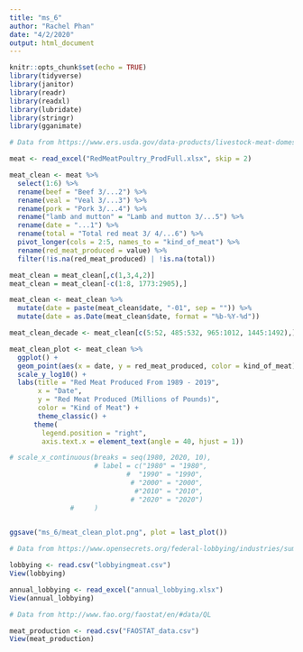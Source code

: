 ```yaml
---
title: "ms_6"
author: "Rachel Phan"
date: "4/2/2020"
output: html_document
---
```


```r
knitr::opts_chunk$set(echo = TRUE)
library(tidyverse)
library(janitor)
library(readr)
library(readxl)
library(lubridate)
library(stringr)
library(gganimate)
```

```r

# Data from https://www.ers.usda.gov/data-products/livestock-meat-domestic-data/

meat <- read_excel("RedMeatPoultry_ProdFull.xlsx", skip = 2)

```

```r

meat_clean <- meat %>% 
  select(1:6) %>% 
  rename(beef = "Beef 3/...2") %>% 
  rename(veal = "Veal 3/...3") %>% 
  rename(pork = "Pork 3/...4") %>% 
  rename("lamb and mutton" = "Lamb and mutton 3/...5") %>% 
  rename(date = "...1") %>% 
  rename(total = "Total red meat 3/ 4/...6") %>% 
  pivot_longer(cols = 2:5, names_to = "kind_of_meat") %>% 
  rename(red_meat_produced = value) %>% 
  filter(!is.na(red_meat_produced) | !is.na(total))

meat_clean = meat_clean[,c(1,3,4,2)]
meat_clean = meat_clean[-c(1:8, 1773:2905),]

meat_clean <- meat_clean %>% 
  mutate(date = paste(meat_clean$date, "-01", sep = "")) %>% 
  mutate(date = as.Date(meat_clean$date, format = "%b-%Y-%d"))

meat_clean_decade <- meat_clean[c(5:52, 485:532, 965:1012, 1445:1492),] 

```

```r

meat_clean_plot <- meat_clean %>% 
  ggplot() + 
  geom_point(aes(x = date, y = red_meat_produced, color = kind_of_meat)) +
  scale_y_log10() + 
  labs(title = "Red Meat Produced From 1989 - 2019",
       x = "Date",
       y = "Red Meat Produced (Millions of Pounds)", 
       color = "Kind of Meat") +
       theme_classic() +
      theme(
        legend.position = "right",
        axis.text.x = element_text(angle = 40, hjust = 1)) 

# scale_x_continuous(breaks = seq(1980, 2020, 10), 
                     # label = c("1980" = "1980",
                             #  "1990" = "1990", 
                              # "2000" = "2000", 
                               #"2010" = "2010", 
                              # "2020" = "2020")
               #     )
  
```

```r

ggsave("ms_6/meat_clean_plot.png", plot = last_plot())

```

```r

# Data from https://www.opensecrets.org/federal-lobbying/industries/summary?id=G2300&year=2019

lobbying <- read.csv("lobbyingmeat.csv")
View(lobbying)

annual_lobbying <- read_excel("annual_lobbying.xlsx")
View(annual_lobbying)

# Data from http://www.fao.org/faostat/en/#data/QL

meat_production <- read.csv("FAOSTAT_data.csv")
View(meat_production)

```

